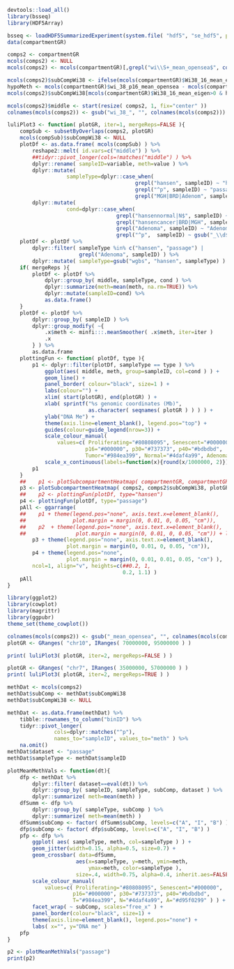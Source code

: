 

```r

devtools::load_all()
library(bsseq)
library(HDF5Array)

bsseq <- loadHDF5SummarizedExperiment(system.file( "hdf5", "se_hdf5", package="ColonDNATopology" ))
data(compartmentGR)

comps2 <- compartmentGR
mcols(comps2) <- NULL
mcols(comps2) <- mcols(compartmentGR)[,grepl("wi\\S+_mean_opensea$", colnames(mcols(compartmentGR)))]

mcols(comps2)$subCompWi38 <- ifelse(mcols(compartmentGR)$Wi38_16_mean_eigen>0, "A", "B")
hypoMeth <- mcols(compartmentGR)$wi_38_p16_mean_opensea - mcols(compartmentGR)$wi_38_p40_mean_opensea
mcols(comps2)$subCompWi38[mcols(compartmentGR)$Wi38_16_mean_eigen>0 & hypoMeth>0.1] <- "I"

mcols(comps2)$middle <- start(resize( comps2, 1, fix="center" ))
colnames(mcols(comps2)) <- gsub("wi_38_", "", colnames(mcols(comps2)))


```

```r

luliPlot3 <- function( plotGR, iter=1, mergeReps=FALSE ){
    compSub <- subsetByOverlaps(comps2, plotGR)
    mcols(compSub)$subCompWi38 <- NULL
    plotDf <- as.data.frame( mcols(compSub) ) %>%
        reshape2::melt( id.vars=c("middle") ) %>%
        ##tidyr::pivot_longer(cols=!matches("middle") ) %>%
        dplyr::rename( sampleID=variable, meth=value ) %>%
        dplyr::mutate(
                   sampleType=dplyr::case_when(
                                         grepl("hansen", sampleID) ~ "hansen",
                                         grepl("^p", sampleID) ~ "passage",
                                         grepl("MGH|BRD|Adenom", sampleID) ~ "wgbs" ) ) %>%
        dplyr::mutate(
                   cond=dplyr::case_when(
                                   grepl("hansennormal|N$", sampleID) ~ "Normal",
                                   grepl("hansencancer|BRD|MGH", sampleID) ~ "Tumor",
                                   grepl("Adenoma", sampleID) ~ "Adenoma",
                                   grepl("^p",  sampleID) ~ gsub("_\\d$", "", sampleID)))    
    plotDf <- plotDf %>%
        dplyr::filter( sampleType %in% c("hansen", "passage") |
                       grepl("Adenoma", sampleID) ) %>%
        dplyr::mutate( sampleType=gsub("wgbs", "hansen", sampleType) )
    if( mergeReps ){
        plotDf <- plotDf %>%
            dplyr::group_by( middle, sampleType, cond ) %>%
            dplyr::summarize(meth=mean(meth, na.rm=TRUE)) %>%
            dplyr::mutate(sampleID=cond) %>%
            as.data.frame()
    }
    plotDf <- plotDf %>%
        dplyr::group_by( sampleID ) %>%
        dplyr::group_modify( ~{
            .x$meth <- minfi:::.meanSmoother( .x$meth, iter=iter )
            .x
        } ) %>%
        as.data.frame
    plottingFun <- function( plotDf, type ){
        p1 <- dplyr::filter(plotDf, sampleType == type ) %>%
            ggplot(aes( middle, meth, group=sampleID, col=cond ) ) +
            geom_line() +
            panel_border( colour="black", size=1 ) +
            labs(colour="") +
            xlim( start(plotGR), end(plotGR) ) +
            xlab( sprintf("%s genomic coordinates (Mb)",
                          as.character( seqnames( plotGR ) ) ) ) +
            ylab("DNA Me") +
            theme(axis.line=element_blank(), legend.pos="top") +
            guides(colour=guide_legend(nrow=3)) +
            scale_colour_manual(
                values=c( Proliferating="#80808095", Senescent="#000000",
                         p16="#000000", p30="#737373", p40="#bdbdbd",
                         Tumor="#984ea399", Normal="#4daf4a99", Adenoma="#d95f0299" ) ) +
            scale_x_continuous(labels=function(x){round(x/1000000, 2)})
        p1
    }
    ##    p1 <- plotSubcompartmentHeatmap( compartmentGR, compartmentGR$subComp, plotGR )
    p3 <- plotSubcompartmentHeatmap( comps2, comps2$subCompWi38, plotGR)
    ##    p2 <- plottingFun(plotDf, type="hansen")
    p4 <- plottingFun(plotDf, type="passage")
    pAll <- ggarrange(
    ##    p1 + theme(legend.pos="none", axis.text.x=element_blank(),
    ##               plot.margin = margin(0, 0.01, 0, 0.05, "cm")),
    ##    p2  + theme(legend.pos="none", axis.text.x=element_blank(),
    ##                plot.margin = margin(0, 0.01, 0, 0.05, "cm")) + labs(x=""),
        p3 + theme(legend.pos="none", axis.text.x=element_blank(),
                   plot.margin = margin(0, 0.01, 0, 0.05, "cm")),
        p4 + theme(legend.pos="none",
                   plot.margin = margin(0, 0.01, 0.01, 0.05, "cm") ),
        ncol=1, align="v", heights=c(##0.2, 1,
                                     0.2, 1.1) )
    pAll
}

library(ggplot2)
library(cowplot)
library(magrittr)
library(ggpubr)
theme_set(theme_cowplot())

colnames(mcols(comps2)) <- gsub("_mean_opensea", "", colnames(mcols(comps2)))
plotGR <- GRanges( "chr10", IRanges( 70000000, 95000000 ) )

```

```r

print( luliPlot3( plotGR, iter=2, mergeReps=FALSE ) )

```


```r

plotGR <- GRanges( "chr7", IRanges( 35000000, 57000000 ) )
print( luliPlot3( plotGR, iter=2, mergeReps=TRUE ) )

```

```r

methDat <- mcols(comps2)
methDat$subComp <- methDat$subCompWi38
methDat$subCompWi38 <- NULL

methDat <- as.data.frame(methDat) %>%
    tibble::rownames_to_column("binID") %>%
    tidyr::pivot_longer(
               cols=dplyr::matches("^p"),
               names_to="sampleID", values_to="meth" ) %>%
    na.omit()
methDat$dataset <- "passage"
methDat$sampleType <- methDat$sampleID

plotMeanMethVals <- function(dt){
    dfp <- methDat %>%
        dplyr::filter( dataset==eval(dt)) %>%
        dplyr::group_by( sampleID, sampleType, subComp, dataset ) %>%
        dplyr::summarize( meth=mean(meth) )
    dfSumm <- dfp %>%
        dplyr::group_by( sampleType, subComp ) %>%
        dplyr::summarize( meth=mean(meth) )
    dfSumm$subComp <- factor( dfSumm$subComp, levels=c("A", "I", "B") )
    dfp$subComp <- factor( dfp$subComp, levels=c("A", "I", "B") )
    pfp <- dfp %>%
        ggplot( aes( sampleType, meth, col=sampleType ) ) +
        geom_jitter(width=0.15, alpha=0.5, size=0.7) +
        geom_crossbar( data=dfSumm,
                      aes(x=sampleType, y=meth, ymin=meth,
                          ymax=meth, color=sampleType ),
                      size=.4, width=0.75, alpha=0.4, inherit.aes=FALSE ) +
        scale_colour_manual(
            values=c( Proliferating="#80808095", Senescent="#000000",
                     p16="#000000", p30="#737373", p40="#bdbdbd",
                     T="#984ea399", N="#4daf4a99", A="#d95f0299" ) ) +
        facet_wrap( ~ subComp, scales="free_x" ) +
        panel_border(colour="black", size=1) +
        theme(axis.line=element_blank(), legend.pos="none") +
        labs( x="", y="DNA me" )
    pfp
}
```


```r
p2 <- plotMeanMethVals("passage")
print(p2)
```
